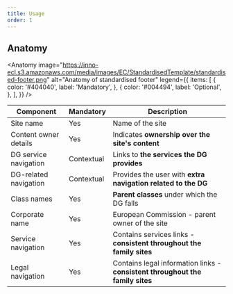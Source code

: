 ```yaml
---
title: Usage
order: 1
---
```



## Anatomy

<Anatomy
  image="https://inno-ecl.s3.amazonaws.com/media/images/EC/StandardisedTemplate/standardised-footer.png"
  alt="Anatomy of standardised footer"
  legend={{
    items: [
      {
        color: '#404040',
        label: 'Mandatory',
      },
      {
        color: '#004494',
        label: 'Optional',
      },
    ],
  }}
/>

| Component             | Mandatory  | Description                                                                   |
| --------------------- | ---------- | ----------------------------------------------------------------------------- |
| Site name             | Yes        | Name of the site                                                              |
| Content owner details | Yes        | Indicates **ownership over the site's content**                               |
| DG service navigation | Contextual | Links to **the services the DG provides**                                     |
| DG-related navigation | Contextual | Provides the user with **extra navigation related to the DG**                 |
| Class names           | Yes        | **Parent classes** under which the DG falls                                   |
| Corporate name        | Yes        | European Commission - parent owner of the site                                |
| Service navigation    | Yes        | Contains services links - **consistent throughout the family sites**          |
| Legal navigation      | Yes        | Contains legal information links - **consistent throughout the family sites** |
